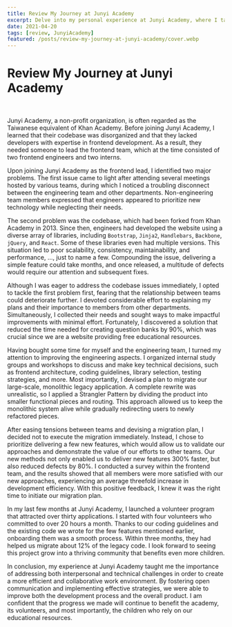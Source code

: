 ```yaml
---
title: Review My Journey at Junyi Academy
excerpt: Delve into my personal experience at Junyi Academy, where I tackled challenges head-on by fostering better communication, refining development strategies, and approaching solutions to strengthen its impact as a valuable educational resource.
date: 2021-04-20
tags: [review, JunyiAcademy]
featured: /posts/review-my-journey-at-junyi-academy/cover.webp
---
```



# Review My Journey at Junyi Academy

<BlogPostCoverImage />
<br />

Junyi Academy, a non-profit organization, is often regarded as the Taiwanese equivalent of Khan Academy. Before joining Junyi Academy, I learned that their codebase was disorganized and that they lacked developers with expertise in frontend development. As a result, they needed someone to lead the frontend team, which at the time consisted of two frontend engineers and two interns.

Upon joining Junyi Academy as the frontend lead, I identified two major problems. The first issue came to light after attending several meetings hosted by various teams, during which I noticed a troubling disconnect between the engineering team and other departments. Non-engineering team members expressed that engineers appeared to prioritize new technology while neglecting their needs.

The second problem was the codebase, which had been forked from Khan Academy in 2013. Since then, engineers had developed the website using a diverse array of libraries, including `Bootstrap`, `Jinja2`, `Handlebars`, `Backbone`, `jQuery`, and `React`. Some of these libraries even had multiple versions. This situation led to poor scalability, consistency, maintainability, and performance, ..., just to name a few. Compounding the issue, delivering a simple feature could take months, and once released, a multitude of defects would require our attention and subsequent fixes.

Although I was eager to address the codebase issues immediately, I opted to tackle the first problem first, fearing that the relationship between teams could deteriorate further. I devoted considerable effort to explaining my plans and their importance to members from other departments. Simultaneously, I collected their needs and sought ways to make impactful improvements with minimal effort. Fortunately, I discovered a solution that reduced the time needed for creating question banks by 90%, which was crucial since we are a website providing free educational resources.

Having bought some time for myself and the engineering team, I turned my attention to improving the engineering aspects. I organized internal study groups and workshops to discuss and make key technical decisions, such as frontend architecture, coding guidelines, library selection, testing strategies, and more. Most importantly, I devised a plan to migrate our large-scale, monolithic legacy application. A complete rewrite was unrealistic, so I applied a Strangler Pattern by dividing the product into smaller functional pieces and routing. This approach allowed us to keep the monolithic system alive while gradually redirecting users to newly refactored pieces.

After easing tensions between teams and devising a migration plan, I decided not to execute the migration immediately. Instead, I chose to prioritize delivering a few new features, which would allow us to validate our approaches and demonstrate the value of our efforts to other teams. Our new methods not only enabled us to deliver new features 300% faster, but also reduced defects by 80%. I conducted a survey within the frontend team, and the results showed that all members were more satisfied with our new approaches, experiencing an average threefold increase in development efficiency. With this positive feedback, I knew it was the right time to initiate our migration plan.

In my last few months at Junyi Academy, I launched a volunteer program that attracted over thirty applications. I started with four volunteers who committed to over 20 hours a month. Thanks to our coding guidelines and the existing code we wrote for the few features mentioned earlier, onboarding them was a smooth process. Within three months, they had helped us migrate about 12% of the legacy code. I look forward to seeing this project grow into a thriving community that benefits even more children.

In conclusion, my experience at Junyi Academy taught me the importance of addressing both interpersonal and technical challenges in order to create a more efficient and collaborative work environment. By fostering open communication and implementing effective strategies, we were able to improve both the development process and the overall product. I am confident that the progress we made will continue to benefit the academy, its volunteers, and most importantly, the children who rely on our educational resources.
